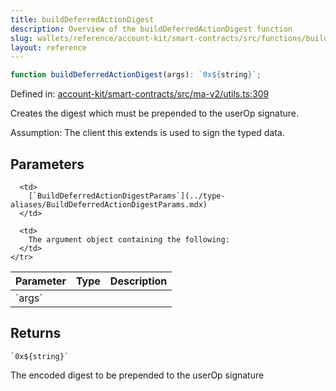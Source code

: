 ```yaml
---
title: buildDeferredActionDigest
description: Overview of the buildDeferredActionDigest function
slug: wallets/reference/account-kit/smart-contracts/src/functions/buildDeferredActionDigest
layout: reference
---
```


```ts
function buildDeferredActionDigest(args): `0x${string}`;
```

Defined in: [account-kit/smart-contracts/src/ma-v2/utils.ts:309](https://github.com/alchemyplatform/aa-sdk/blob/08da565ff1e1b5bcae4581d79993c4ed9e522c16/account-kit/smart-contracts/src/ma-v2/utils.ts#L309)

Creates the digest which must be prepended to the userOp signature.

Assumption: The client this extends is used to sign the typed data.

## Parameters

<table>
  <thead>
    <tr>
      <th align="left">Parameter</th>
      <th align="left">Type</th>
      <th align="left">Description</th>
    </tr>
  </thead>

  <tbody>
    <tr>
      <td>
        `args`
      </td>

      <td>
        [`BuildDeferredActionDigestParams`](../type-aliases/BuildDeferredActionDigestParams.mdx)
      </td>

      <td>
        The argument object containing the following:
      </td>
    </tr>

  </tbody>
</table>

## Returns

`` `0x${string}` ``

The encoded digest to be prepended to the userOp signature
